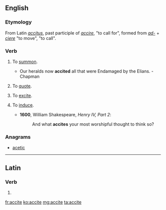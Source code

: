 ==English==

===Etymology===
From Latin ''[[accitus]]'', past participle of ''[[accire]]'', "to call for", formed from ''[[ad-]]'' + ''[[ciere]]'' "to move", "to call".

===Verb===
{{en-verb|accit|ing}}

# {{context|transitive|obsolete|lang=en}} To [[summon]].
#* Our heralds now '''accited''' all that were Endamaged by the Elians. - Chapman
# {{context|transitive|obsolete|lang=en}} To [[quote]].
# {{context|transitive|obsolete|lang=en}} To [[excite]].
# {{context|transitive|obsolete|lang=en}} To [[induce]].
#* '''1600''', William Shakespeare, ''Henry IV, Part 2'':
#*: And what '''accites''' your most worshipful thought to think so?

===Anagrams===
* [[acetic#English|acetic]]

----

==Latin==

===Verb===
{{la-verb-form|accīte}}

# {{conjugation of|acciō||2|p|pres|act|imp|lang=la}}

[[fr:accite]]
[[ko:accite]]
[[mg:accite]]
[[ta:accite]]